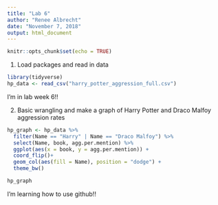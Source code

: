 ```yaml
---
title: "Lab 6"
author: "Renee Albrecht"
date: "November 7, 2018"
output: html_document
---
```


```r
knitr::opts_chunk$set(echo = TRUE)
```

1. Load packages and read in data 
```r
library(tidyverse)
hp_data <- read_csv("harry_potter_aggression_full.csv")

```

I'm in lab week 6!!

2. Basic wrangling and make a graph of Harry Potter and Draco Malfoy aggression rates

```r

hp_graph <- hp_data %>%
  filter(Name == "Harry" | Name == "Draco Malfoy") %>%
  select(Name, book, agg.per.mention) %>%
  ggplot(aes(x = book, y = agg.per.mention)) +
  coord_flip()+
  geom_col(aes(fill = Name), position = "dodge") +
  theme_bw()

hp_graph

```


I'm learning how to use github!! 
